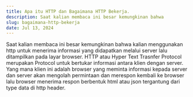 ```yaml
---
title: Apa itu HTTP dan Bagaimana HTTP Bekerja.
description: Saat kalian membaca ini besar kemungkinan bahwa 
slug: bagaimana-http-bekerja
date: Jul 13, 2024
---
```



Saat kalian membaca ini besar kemungkinan bahwa kalian menggunakan http untuk menerima informasi yang
didapatkan melalui server lalu ditampilkan pada layar browser. HTTP atau Hyper Text Trasnfer Protocol
merupakan Protocol untuk bertukar informasi antara klien dengan server. Yang mana klien ini adalah
browser yang meminta informasi kepada server dan server akan mengolah permintaan dan merespon kembali
ke browser lalu browser menerima respon berbentuk html atau json tergantung dari type data di http header.



<Component src=
'from a import b
a = "gaga"'>
</Component>